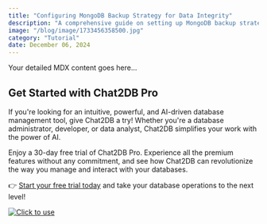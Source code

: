 ```yaml
---
title: "Configuring MongoDB Backup Strategy for Data Integrity"
description: "A comprehensive guide on setting up MongoDB backup strategy to ensure data integrity and reliability."
image: "/blog/image/1733456358500.jpg"
category: "Tutorial"
date: December 06, 2024
---
```


Your detailed MDX content goes here...

## Get Started with Chat2DB Pro

If you're looking for an intuitive, powerful, and AI-driven database management tool, give Chat2DB a try! Whether you're a database administrator, developer, or data analyst, Chat2DB simplifies your work with the power of AI.

Enjoy a 30-day free trial of Chat2DB Pro. Experience all the premium features without any commitment, and see how Chat2DB can revolutionize the way you manage and interact with your databases.

👉 [Start your free trial today](https://chat2db.ai/pricing) and take your database operations to the next level!


[![Click to use](/image/blog/bg/chat2db.jpg)](https://chat2db.ai/)
